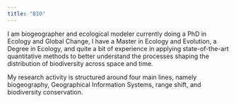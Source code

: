 ```yaml
---
title: "BIO"
---
```


I am biogeographer and ecological modeler currently doing a PhD in Ecology and Global Change, I have a Master in Ecology and Evolution, a Degree in Ecology, and quite a bit of experience in applying state-of-the-art quantitative methods to better understand the processes shaping the distribution of biodiversity across space and time.

My research activity is structured around four main lines, namely biogeography, Geographical Information Systems, range shift, and biodiversity conservation.